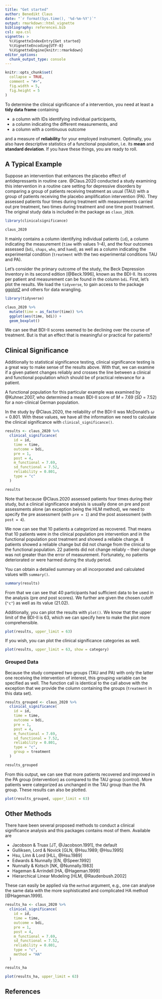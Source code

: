 ```yaml
---
title: "Get started"
author: Benedikt Claus
date: "`r format(Sys.time(), '%d-%m-%Y')`"
output: rmarkdown::html_vignette
bibliography: references.bib
csl: apa.csl
vignette: >
  %\VignetteIndexEntry{Get started}
  %\VignetteEncoding{UTF-8}
  %\VignetteEngine{knitr::rmarkdown}
editor_options: 
  chunk_output_type: console
---
```


```r
knitr::opts_chunk$set(
  collapse = TRUE,
  comment = "#>",
  fig.width = 5,
  fig.height = 5
)
```

To determine the clinical significance of a intervention, you need at least a **tidy data frame** containing 

- a column with IDs identifying individual participants,
- a column indicating the different measurements, and
- a column with a continuous outcome

and a measure of **reliability** for your employed instrument. Optimally, you also have descriptive statistics of a functional population, i.e. its **mean** and **standard deviation**. If you have these things, you are ready to roll.

## A Typical Example
Suppose an intervention that enhances the placebo effect of antidepressants in routine care. @Claus.2020 conducted a study examining this intervention in a routine care setting for depressive disorders by comparing a group of patients receiving treatment as usual (TAU) with a group of patients receiving the placebo amplification intervention (PA). They assessed patients four times during treatment with measurements carried out pre treatment, two times during treatment and one time post treatment. The original study data is included in the package as `claus_2020`.

```r
library(clinicalsignificance)

claus_2020
```

It mainly contains a column identifying individual patients (`id`), a column indicating the measurement (`time` with values 1--4), and the four outcomes assessed (`bdi`, `shaps`, `who`, and `hamd`), as well as a column indicating the experimental condition (`treatment` with the two experimental conditions TAU and PA).

Let's consider the primary outcome of the study, the Beck Depression Inventory in its second edition [@Beck.1996], known as the BDI-II. Its scores per patient and measurement can be found in the column `bdi`. First, let's plot the results. We load the `tidyverse`, to gain access to the package [ggplot2](https://ggplot2.tidyverse.org/) and others for data wrangling.

```r
library(tidyverse)

claus_2020 %>% 
  mutate(time = as_factor(time)) %>% 
  ggplot(aes(time, bdi)) +
  geom_boxplot()
```

We can see that BDI-II scores seemed to be declining over the course of treatment. But is that an effect that is meaningful or practical for patients?

## Clinical Significance
Additionally to statistical significance testing, clinical significance testing is a great way to make sense of the results above. With that, we can examine if a given patient changes reliably and crosses the line between a clinical and functional population which should be of practical relevance for a patient.

A functional population for this particular example was examined by @Kuhner.2007, who determined a mean BDI-II score of _M_ = 7.69 (_SD_ = 7.52) for a non-clinical German population.

In the study by @Claus.2020, the reliability of the BDI-II was McDonald's $\omega$ = 0.801. With these values, we have all the information we need to calculate the clinical significance with `clinical_significance()`.

```r
results <- claus_2020 %>% 
  clinical_significance(
    id = id,
    time = time,
    outcome = bdi,
    pre = 1,
    post = 4,
    m_functional = 7.69,
    sd_functional = 7.52,
    reliability = 0.801,
    type = "c"
  )

results
```
Note that because @Claus.2020 assessed patients four times during their study, but a clinical significance analysis is usually done on pre and post assessments alone (an exception being the HLM method), we need to specify the pre assessment (with `pre = 1`) and the post assessment (with `post = 4`).

We now can see that 10 patients a categorized as recovered. That means that 10 patients were in the clinical population pre intervention and in the functional population post treatment and showed a reliable change. 8 patients showed a reliable change but did not change from the clinical to the functional population. 22 patients did not change reliably -- their change was not greater than the error of measurement. Fortunately, no patients deteriorated or were harmed during the study period. 

You can obtain a detailed summary on all incorporated and calculated values with `summary()`.

```r
summary(results)
```

From that we can see that 40 participants had sufficient data to be used in the analysis (pre _and_ post scores). We further are given the chosen cutoff (`"c"`) as well as its value (21.02).

Additionally, you can plot the results with `plot()`. We know that the upper limit of the BDI-II is 63, which we can specify here to make the plot more comprehensible.

```r
plot(results, upper_limit = 63)
```

If you wish, you can plot the clinical significance categories as well.

```r
plot(results, upper_limit = 63, show = category)
```


### Grouped Data
Because the study compared two groups (TAU and PA) with only the latter one receiving the intervention of interest, this grouping variable can be specified as well. The function call is identical to the call above with the exception that we provide the column containing the groups (`treatment` in this data set).

```r
results_grouped <- claus_2020 %>% 
  clinical_significance(
    id = id,
    time = time,
    outcome = bdi,
    pre = 1,
    post = 4,
    m_functional = 7.69,
    sd_functional = 7.52,
    reliability = 0.801,
    type = "c",
    group = treatment
  )

results_grouped
```

From this output, we can see that more patients recovered and improved in the PA group (intervention) as compared to the TAU group (control). More patients were categorized as unchanged in the TAU group than the PA group. These results can also be plotted.

```r
plot(results_grouped, upper_limit = 63)
```

## Other Methods
There have been several proposed methods to conduct a clinical significance analysis and this packages contains most of them. Available are

- Jacobson & Truax [JT, @Jacobson.1991], the default
- Gulliksen, Lord & Novick [GLN, @Hsu.1989; @Hsu.1995]
- Hsu, Linn & Lord [HLL, @Hsu.1989]
- Edwards & Nunnally [EN, @Speer.1992]
- Nunnally & Kotsch [NK, @Nunnally.1983]
- Hageman & Arrindell [HA, @Hageman.1999]
- Hierarchical Linear Modeling [HLM, @Raudenbush.2002]

These can easily be applied via the `method` argument, e.g., one can analyse the same data with the more sophisticated and complicated HA method [@Hageman.1999].

```r
results_ha <- claus_2020 %>% 
  clinical_significance(
    id = id,
    time = time,
    outcome = bdi, 
    pre = 1,
    post = 4,
    m_functional = 7.69,
    sd_functional = 7.52,
    reliability = 0.801,
    type = "c",
    method = "HA"
  )

results_ha

plot(results_ha, upper_limit = 63)
```


## References
